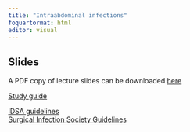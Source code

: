```yaml
---
title: "Intraabdominal infections"
foquartormat: html
editor: visual
---
```


## Slides

A PDF copy of lecture slides can be downloaded [here](Intraabdominal.pdf)

[Study guide](intraabdominal.docx)

[IDSA guidelines](idsaintraabdominal.pdf) <br> [Surgical Infection Society Guidelines](SIS.pdf) <br>
